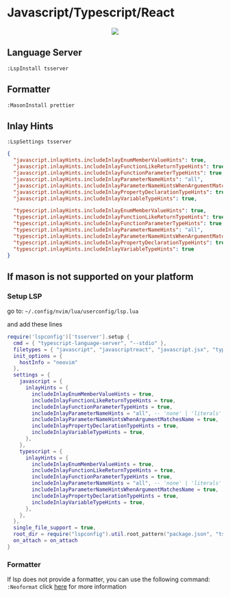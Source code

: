 # Javascript/Typescript/React
<div align="center">
  <kbd>
    <img src="/MeteorDocs/images/javascript.png" width=""/>
  </kbd>
</div>

## Language Server
`:LspInstall tsserver`

## Formatter
`:MasonInstall prettier`

## Inlay Hints
`:LspSettings tsserver`

```json filename="tsserver.json" {} copy
{
  "javascript.inlayHints.includeInlayEnumMemberValueHints": true,
  "javascript.inlayHints.includeInlayFunctionLikeReturnTypeHints": true,
  "javascript.inlayHints.includeInlayFunctionParameterTypeHints": true,
  "javascript.inlayHints.includeInlayParameterNameHints": "all",
  "javascript.inlayHints.includeInlayParameterNameHintsWhenArgumentMatchesName": true,
  "javascript.inlayHints.includeInlayPropertyDeclarationTypeHints": true,
  "javascript.inlayHints.includeInlayVariableTypeHints": true,

  "typescript.inlayHints.includeInlayEnumMemberValueHints": true,
  "typescript.inlayHints.includeInlayFunctionLikeReturnTypeHints": true,
  "typescript.inlayHints.includeInlayFunctionParameterTypeHints": true,
  "typescript.inlayHints.includeInlayParameterNameHints": "all",
  "typescript.inlayHints.includeInlayParameterNameHintsWhenArgumentMatchesName": true,
  "typescript.inlayHints.includeInlayPropertyDeclarationTypeHints": true,
  "typescript.inlayHints.includeInlayVariableTypeHints": true
}
```

## If mason is not supported on your platform

### Setup LSP

go to: `~/.config/nvim/lua/userconfig/lsp.lua`

and add these lines
```lua filename="lsp.lua" {} copy
require('lspconfig')['tsserver'].setup {
  cmd = { "typescript-language-server", "--stdio" },
  filetypes = { "javascript", "javascriptreact", "javascript.jsx", "typescript", "typescriptreact", "typescript.tsx" },
  init_options = {
    hostInfo = "neovim"
  },
  settings = {
    javascript = {
      inlayHints = {
        includeInlayEnumMemberValueHints = true,
        includeInlayFunctionLikeReturnTypeHints = true,
        includeInlayFunctionParameterTypeHints = true,
        includeInlayParameterNameHints = "all", -- 'none' | 'literals' | 'all';
        includeInlayParameterNameHintsWhenArgumentMatchesName = true,
        includeInlayPropertyDeclarationTypeHints = true,
        includeInlayVariableTypeHints = true,
      },
    },
    typescript = {
      inlayHints = {
        includeInlayEnumMemberValueHints = true,
        includeInlayFunctionLikeReturnTypeHints = true,
        includeInlayFunctionParameterTypeHints = true,
        includeInlayParameterNameHints = "all", -- 'none' | 'literals' | 'all';
        includeInlayParameterNameHintsWhenArgumentMatchesName = true,
        includeInlayPropertyDeclarationTypeHints = true,
        includeInlayVariableTypeHints = true,
      },
    },
  },
  single_file_support = true,
  root_dir = require("lspconfig").util.root_pattern("package.json", "tsconfig.json", "jsconfig.json", ".git"),
  on_attach = on_attach
}
```

### Formatter

If lsp does not provide a formatter, you can use the following command: `:Neoformat` click [here](https://github.com/sbdchd/neoformat) for more information
